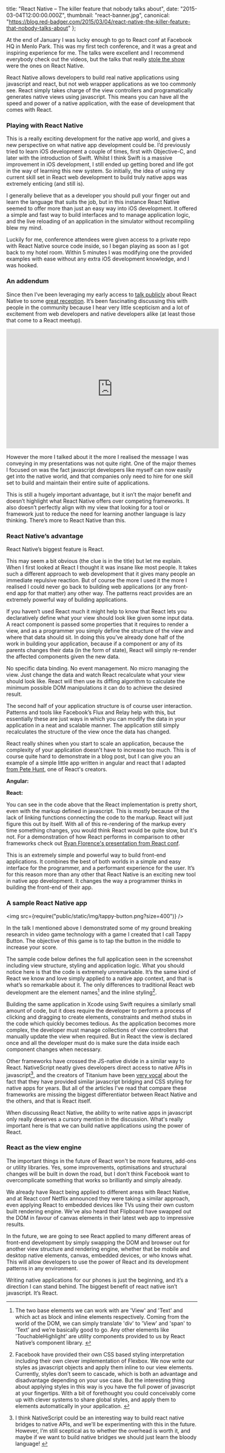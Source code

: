 
  title: "React Native – The killer feature that nobody talks about",
  date: "2015-03-04T12:00:00.000Z",
  thumbnail: "react-banner.jpg",
  canonical:
    "https://blog.red-badger.com/2015/03/04/react-native-the-killer-feature-that-nobody-talks-about"
};


At the end of January I was lucky enough to go to React conf at Facebook HQ in Menlo Park. This was my first tech conference, and it was a great and inspiring experience for me. The talks were excellent and I recommend everybody check out the videos, but the talks that really [stole the show](https://twitter.com/vjeux/status/561697899306684416) were the ones on React Native.

React Native allows developers to build real native applications using javascript and react, but not web wrapper applications as we too commonly see. React simply takes charge of the view controllers and programatically generates native views using javascript. This means you can have all the speed and power of a native application, with the ease of development that comes with React.

### Playing with React Native

This is a really exciting development for the native app world, and gives a new perspective on what native app development could be. I’d previously tried to learn iOS development a couple of times, first with Objective-C, and later with the introduction of Swift. Whilst I think Swift is a massive improvement in iOS development, I still ended up getting bored and life got in the way of learning this new system. So initially, the idea of using my current skill set in React web development to build truly native apps was extremely enticing (and still is).

I generally believe that as a developer you should pull your finger out and learn the language that suits the job, but in this instance React Native seemed to offer more than just an easy way into iOS development. It offered a simple and fast way to build interfaces and to manage application logic, and the live reloading of an application in the simulator without recompiling blew my mind.

Luckily for me, conference attendees were given access to a private repo with React Native source code inside, so I began playing as soon as I got back to my hotel room. Within 5 minutes I was modifying one the provided examples with ease without any extra iOS development knowledge, and I was hooked.

### An addendum

Since then I’ve been leveraging my early access to [talk publicly](http://youtu.be/3wcouW5lXto?t=37m10s) about React Native to some [great reception](http://www.meetup.com/London-React-User-Group/events/220296004/). It’s been fascinating discussing this with people in the community because I hear very little scepticism and a lot of excitement from web developers and native developers alike (at least those that come to a React meetup).

<iframe
  width="560"
  height="315"
  src="https://www.youtube.com/embed/3wcouW5lXto"
  frameborder="0"
  allow="accelerometer; autoplay; encrypted-media; gyroscope; picture-in-picture"
  allowfullscreen
></iframe>

However the more I talked about it the more I realised the message I was conveying in my presentations was not quite right. One of the major themes I focused on was the fact javascript developers like myself can now easily get into the native world, and that companies only need to hire for one skill set to build and maintain their entire suite of applications.

This is still a hugely important advantage, but it isn’t the major benefit and doesn’t highlight what React Native offers over competing frameworks. It also doesn’t perfectly align with my view that looking for a tool or framework just to reduce the need for learning another language is lazy thinking. There’s more to React Native than this.

### React Native’s advantage

React Native’s biggest feature is React.

This may seem a bit obvious (the clue is in the title) but let me explain. When I first looked at React I thought it was insane like most people. It takes such a different approach to web development that it gives many people an immediate repulsive reaction. But of course the more I used it the more I realised I could never go back to building web applications (or any front-end app for that matter) any other way. The patterns react provides are an extremely powerful way of building applications.

If you haven’t used React much it might help to know that React lets you declaratively define what your view should look like given some input data. A react component is passed some properties that it requires to render a view, and as a programmer you simply define the structure of the view and where that data should sit. In doing this you’ve already done half of the work in building your application, because if a component or any of its parents changes their data (in the form of state), React will simply re-render the affected components given the new data.

No specific data binding. No event management. No micro managing the view. Just change the data and watch React recalculate what your view should look like. React will then use its diffing algorithm to calculate the minimum possible DOM manipulations it can do to achieve the desired result.

The second half of your application structure is of course user interaction. Patterns and tools like Facebook’s Flux and Relay help with this, but essentially these are just ways in which you can modify the data in your application in a neat and scalable manner. The application still simply recalculates the structure of the view once the data has changed.

React really shines when you start to scale an application, because the complexity of your application doesn't have to increase too much. This is of course quite hard to demonstrate in a blog post, but I can give you an example of a simple little app written in angular and react that I adapted [from Pete Hunt](http://www.quora.com/Pete-Hunt/Posts/Facebooks-React-vs-AngularJS-A-Closer-Look), one of React's creators.

**Angular:**

<Codepen
  hash="RNBVZz"
  user="robbiemccorkell"
  preview={false}
  defaultTab="js,result"
/>

**React:**

<Codepen
  hash="VYBbyN"
  user="robbiemccorkell"
  preview={false}
  defaultTab="js,result"
/>

You can see in the code above that the React implementation is pretty short, even with the markup defined in javascript. This is mostly because of the lack of linking functions connecting the code to the markup. React will just figure this out by itself. With all of this re-rendering of the markup every time something changes, you would think React would be quite slow, but it's not. For a demonstration of how React performs in comparison to other frameworks check out [Ryan Florence's presentation from React conf](http://youtu.be/z5e7kWSHWTg?t=2m26s).

This is an extremely simple and powerful way to build front-end applications. It combines the best of both worlds in a simple and easy interface for the programmer, and a performant experience for the user. It’s for this reason more than any other that React Native is an exciting new tool in native app development. It changes the way a programmer thinks in building the front-end of their app.

### A sample React Native app

<img src={require("public/static/img/tappy-button.png?size=400")} />

In the talk I mentioned above I demonstrated some of my ground breaking research in video game technology with a game I created that I call Tappy Button. The objective of this game is to tap the button in the middle to increase your score.

The sample code below defines the full application seen in the screenshot including view structure, styling and application logic. What you should notice here is that the code is extremely unremarkable. It’s the same kind of React we know and love simply applied to a native app context, and that is what’s so remarkable about it. The only differences to traditional React web development are the element names[^1] and the inline styling[^2].

Building the same application in Xcode using Swift requires a similarly small amount of code, but it does require the developer to perform a process of clicking and dragging to create elements, constraints and method stubs in the code which quickly becomes tedious. As the application becomes more complex, the developer must manage collections of view controllers that manually update the view when required. But in React the view is declared once and all the developer must do is make sure the data inside each component changes when necessary.

Other frameworks have crossed the JS-native divide in a similar way to React. NativeScript neatly gives developers direct access to native APIs in javascript[^3], and the creators of Titanium have been [very vocal](http://www.tidev.io/2015/01/30/reacting-to-react-native/) about the fact that they have provided similar javascript bridging and CSS styling for native apps for years. But all of the articles I’ve read that compare these frameworks are missing the biggest differentiator between React Native and the others, and that is React itself.

When discussing React Native, the ability to write native apps in javascript only really deserves a cursory mention in the discussion. What's really important here is that we can build native applications using the power of React.

### React as the view engine

The important things in the future of React won't be more features, add-ons or utility libraries. Yes, some improvements, optimisations and structural changes will be built in down the road, but I don't think Facebook want to overcomplicate something that works so brilliantly and simply already.

We already have React being applied to different areas with React Native, and at React conf Netflix announced they were taking a similar approach, even applying React to embedded devices like TVs using their own custom built rendering engine. We've also heard that Flipboard have swapped out the DOM in favour of canvas elements in their latest web app to impressive results.

In the future, we are going to see React applied to many different areas of front-end development by simply swapping the DOM and browser out for another view structure and rendering engine, whether that be mobile and desktop native elements, canvas, embedded devices, or who knows what. This will allow developers to use the power of React and its development patterns in any environment.

Writing native applications for our phones is just the beginning, and it’s a direction I can stand behind. The biggest benefit of react native isn’t javascript. It’s React.

[^1]: The two base elements we can work with are 'View' and 'Text' and which act as block and inline elements respectively. Coming from the world of the DOM, we can simply translate 'div' to 'View' and 'span' to 'Text' and we’re basically good to go. Any other elements like 'TouchableHighlight' are utility components provided to us by React Native’s component library. <a name="ref-1" />
[^2]: Facebook have provided their own CSS based styling interpretation including their own clever implementation of Flexbox. We now write our styles as javascript objects and apply them inline to our view elements. Currently, styles don’t seem to cascade, which is both an advantage and disadvantage depending on your use case. But the interesting thing about applying styles in this way is you have the full power of javascript at your fingertips. With a bit of forethought you could conceivably come up with clever systems to share global styles, and apply them to elements automatically in your application. <a name="ref-2" />
[^3]: I think NativeScript could be an interesting way to build react native bridges to native APIs, and we'll be experimenting with this in the future. However, I’m still sceptical as to whether the overhead is worth it, and maybe if we want to build native bridges we should just learn the bloody language! <a name="ref-3" />
